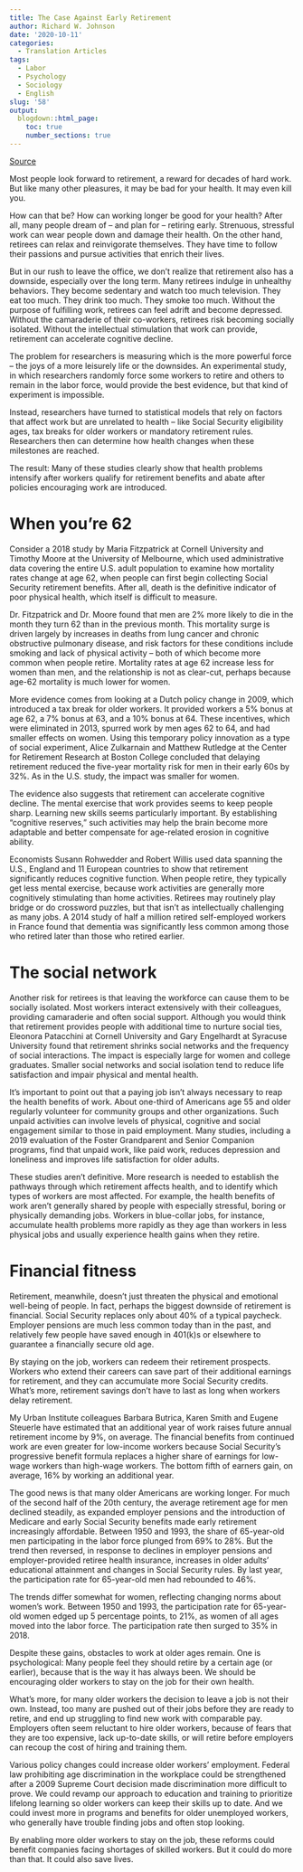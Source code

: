```yaml
---
title: The Case Against Early Retirement
author: Richard W. Johnson
date: '2020-10-11'
categories:
  - Translation Articles
tags:
  - Labor
  - Psychology
  - Sociology
  - English
slug: '58'
output:
  blogdown::html_page:
    toc: true
    number_sections: true
---
```


[Source](https://www.wsj.com/articles/the-case-against-early-retirement-11555899000)


Most people look forward to retirement, a reward for decades of hard work. But like many other pleasures, it may be bad for your health. It may even kill you.

How can that be? How can working longer be good for your health? After all, many people dream of -- and plan for -- retiring early. Strenuous, stressful work can wear people down and damage their health. On the other hand, retirees can relax and reinvigorate themselves. They have time to follow their passions and pursue activities that enrich their lives.

But in our rush to leave the office, we don't realize that retirement also has a downside, especially over the long term. Many retirees indulge in unhealthy behaviors. They become sedentary and watch too much television. They eat too much. They drink too much. They smoke too much. Without the purpose of fulfilling work, retirees can feel adrift and become depressed. Without the camaraderie of their co-workers, retirees risk becoming socially isolated. Without the intellectual stimulation that work can provide, retirement can accelerate cognitive decline.

The problem for researchers is measuring which is the more powerful force -- the joys of a more leisurely life or the downsides. An experimental study, in which researchers randomly force some workers to retire and others to remain in the labor force, would provide the best evidence, but that kind of experiment is impossible.

Instead, researchers have turned to statistical models that rely on factors that affect work but are unrelated to health -- like Social Security eligibility ages, tax breaks for older workers or mandatory retirement rules. Researchers then can determine how health changes when these milestones are reached.

The result: Many of these studies clearly show that health problems intensify after workers qualify for retirement benefits and abate after policies encouraging work are introduced.

# When you're 62

Consider a 2018 study by Maria Fitzpatrick at Cornell University and Timothy Moore at the University of Melbourne, which used administrative data covering the entire U.S. adult population to examine how mortality rates change at age 62, when people can first begin collecting Social Security retirement benefits. After all, death is the definitive indicator of poor physical health, which itself is difficult to measure.

Dr. Fitzpatrick and Dr. Moore found that men are 2% more likely to die in the month they turn 62 than in the previous month. This mortality surge is driven largely by increases in deaths from lung cancer and chronic obstructive pulmonary disease, and risk factors for these conditions include smoking and lack of physical activity -- both of which become more common when people retire. Mortality rates at age 62 increase less for women than men, and the relationship is not as clear-cut, perhaps because age-62 mortality is much lower for women.

More evidence comes from looking at a Dutch policy change in 2009, which introduced a tax break for older workers. It provided workers a 5% bonus at age 62, a 7% bonus at 63, and a 10% bonus at 64. These incentives, which were eliminated in 2013, spurred work by men ages 62 to 64, and had smaller effects on women. Using this temporary policy innovation as a type of social experiment, Alice Zulkarnain and Matthew Rutledge at the Center for Retirement Research at Boston College concluded that delaying retirement reduced the five-year mortality risk for men in their early 60s by 32%. As in the U.S. study, the impact was smaller for women.

The evidence also suggests that retirement can accelerate cognitive decline. The mental exercise that work provides seems to keep people sharp. Learning new skills seems particularly important. By establishing "cognitive reserves," such activities may help the brain become more adaptable and better compensate for age-related erosion in cognitive ability.

Economists Susann Rohwedder and Robert Willis used data spanning the U.S., England and 11 European countries to show that retirement significantly reduces cognitive function. When people retire, they typically get less mental exercise, because work activities are generally more cognitively stimulating than home activities. Retirees may routinely play bridge or do crossword puzzles, but that isn't as intellectually challenging as many jobs. A 2014 study of half a million retired self-employed workers in France found that dementia was significantly less common among those who retired later than those who retired earlier.

# The social network

Another risk for retirees is that leaving the workforce can cause them to be socially isolated. Most workers interact extensively with their colleagues, providing camaraderie and often social support. Although you would think that retirement provides people with additional time to nurture social ties, Eleonora Patacchini at Cornell University and Gary Engelhardt at Syracuse University found that retirement shrinks social networks and the frequency of social interactions. The impact is especially large for women and college graduates. Smaller social networks and social isolation tend to reduce life satisfaction and impair physical and mental health.

It's important to point out that a paying job isn't always necessary to reap the health benefits of work. About one-third of Americans age 55 and older regularly volunteer for community groups and other organizations. Such unpaid activities can involve levels of physical, cognitive and social engagement similar to those in paid employment. Many studies, including a 2019 evaluation of the Foster Grandparent and Senior Companion programs, find that unpaid work, like paid work, reduces depression and loneliness and improves life satisfaction for older adults.

These studies aren't definitive. More research is needed to establish the pathways through which retirement affects health, and to identify which types of workers are most affected. For example, the health benefits of work aren't generally shared by people with especially stressful, boring or physically demanding jobs. Workers in blue-collar jobs, for instance, accumulate health problems more rapidly as they age than workers in less physical jobs and usually experience health gains when they retire.

# Financial fitness

Retirement, meanwhile, doesn't just threaten the physical and emotional well-being of people. In fact, perhaps the biggest downside of retirement is financial. Social Security replaces only about 40% of a typical paycheck. Employer pensions are much less common today than in the past, and relatively few people have saved enough in 401(k)s or elsewhere to guarantee a financially secure old age.

By staying on the job, workers can redeem their retirement prospects. Workers who extend their careers can save part of their additional earnings for retirement, and they can accumulate more Social Security credits. What's more, retirement savings don't have to last as long when workers delay retirement.

My Urban Institute colleagues Barbara Butrica, Karen Smith and Eugene Steuerle have estimated that an additional year of work raises future annual retirement income by 9%, on average. The financial benefits from continued work are even greater for low-income workers because Social Security's progressive benefit formula replaces a higher share of earnings for low-wage workers than high-wage workers. The bottom fifth of earners gain, on average, 16% by working an additional year.

The good news is that many older Americans are working longer. For much of the second half of the 20th century, the average retirement age for men declined steadily, as expanded employer pensions and the introduction of Medicare and early Social Security benefits made early retirement increasingly affordable. Between 1950 and 1993, the share of 65-year-old men participating in the labor force plunged from 69% to 28%. But the trend then reversed, in response to declines in employer pensions and employer-provided retiree health insurance, increases in older adults' educational attainment and changes in Social Security rules. By last year, the participation rate for 65-year-old men had rebounded to 46%.

The trends differ somewhat for women, reflecting changing norms about women's work. Between 1950 and 1993, the participation rate for 65-year-old women edged up 5 percentage points, to 21%, as women of all ages moved into the labor force. The participation rate then surged to 35% in 2018.

Despite these gains, obstacles to work at older ages remain. One is psychological: Many people feel they should retire by a certain age (or earlier), because that is the way it has always been. We should be encouraging older workers to stay on the job for their own health.

What's more, for many older workers the decision to leave a job is not their own. Instead, too many are pushed out of their jobs before they are ready to retire, and end up struggling to find new work with comparable pay. Employers often seem reluctant to hire older workers, because of fears that they are too expensive, lack up-to-date skills, or will retire before employers can recoup the cost of hiring and training them.

Various policy changes could increase older workers' employment. Federal law prohibiting age discrimination in the workplace could be strengthened after a 2009 Supreme Court decision made discrimination more difficult to prove. We could revamp our approach to education and training to prioritize lifelong learning so older workers can keep their skills up to date. And we could invest more in programs and benefits for older unemployed workers, who generally have trouble finding jobs and often stop looking.

By enabling more older workers to stay on the job, these reforms could benefit companies facing shortages of skilled workers. But it could do more than that. It could also save lives.




